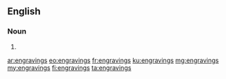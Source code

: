 ==English==

===Noun===
{{head|en|plural}}

# {{plural of|engraving|lang=en}}

[[ar:engravings]]
[[eo:engravings]]
[[fr:engravings]]
[[ku:engravings]]
[[mg:engravings]]
[[my:engravings]]
[[fi:engravings]]
[[ta:engravings]]